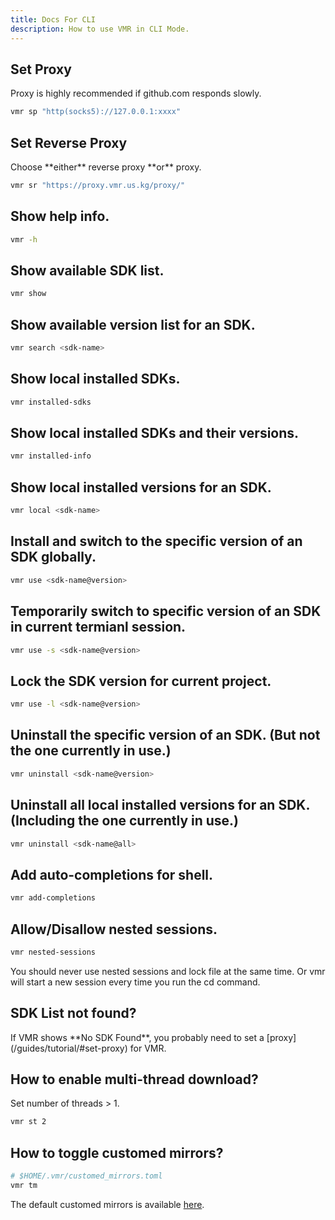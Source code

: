 ```yaml
---
title: Docs For CLI
description: How to use VMR in CLI Mode.
---
```



## Set Proxy

<Aside type="caution" title="Note">
  Proxy is highly recommended if github.com responds slowly.
</Aside>

```bash
vmr sp "http(socks5)://127.0.0.1:xxxx"
```

## Set Reverse Proxy

<Aside type="caution" title="Note">
  Choose **either** reverse proxy **or** proxy.
</Aside>

```bash
vmr sr "https://proxy.vmr.us.kg/proxy/"
```

## Show help info.

```bash
vmr -h
```

## Show available SDK list.

```bash
vmr show
```

## Show available version list for an SDK.

```bash
vmr search <sdk-name>
```

## Show local installed SDKs.

```bash
vmr installed-sdks 
```

## Show local installed SDKs and their versions.

```bash
vmr installed-info 
```

## Show local installed versions for an SDK.

```bash
vmr local <sdk-name>
```

## Install and switch to the specific version of an SDK globally.

```bash
vmr use <sdk-name@version>
```

## Temporarily switch to specific version of an SDK in current termianl session.

```bash
vmr use -s <sdk-name@version>
```

## Lock the SDK version for current project.

```bash
vmr use -l <sdk-name@version>
```

## Uninstall the specific version of an SDK. (But not the one currently in use.)

```bash
vmr uninstall <sdk-name@version>
```

## Uninstall all local installed versions for an SDK. (Including the one currently in use.)

```bash
vmr uninstall <sdk-name@all>
```

## Add auto-completions for shell.

```bash
vmr add-completions 
```

## Allow/Disallow nested sessions.

```bash
vmr nested-sessions
```
<Aside type="caution" title="Note">
  You should never use nested sessions and lock file at the same time. Or vmr will start a new session every time you run the cd command.
</Aside>

## SDK List not found?

<Aside type="caution" title="Note">
  If VMR shows **No SDK Found**, you probably need to set a [proxy](/guides/tutorial/#set-proxy) for VMR.
</Aside>

## How to enable multi-thread download?

Set number of threads > 1.
```bash
vmr st 2
```

## How to toggle customed mirrors?

```bash
# $HOME/.vmr/customed_mirrors.toml
vmr tm
```
The default customed mirrors is available [here](https://github.com/gvcgo/vsources/blob/main/mirrors/customed_mirrors.toml).
